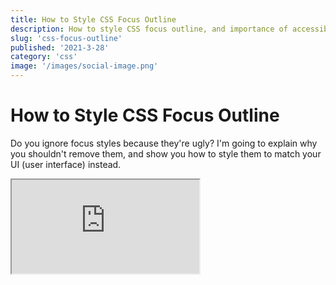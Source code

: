 ```yaml
---
title: How to Style CSS Focus Outline
description: How to style CSS focus outline, and importance of accessibility
slug: 'css-focus-outline'
published: '2021-3-28'
category: 'css'
image: '/images/social-image.png'
---
```


# How to Style CSS Focus Outline

Do you ignore focus styles because they're ugly? I'm going to explain why you shouldn't remove them, and show you how to style them to match your UI (user interface) instead.

<Iframe
  height={600}
  title="Simple Product Card"
  src="https://codepen.io/mattcroat/embed/oNBxKvb?height=600&theme-id=dark&default-tab=result"
/>

## What You'll Learn

- How to style CSS focus outline
- Importance of accessibility

## Default Styles Don't Spark Joy

Let's say you're presented with the design above. If you were to just <kbd>Tab</kbd> through, it's functional — but we can agree it's not something to behold.

<Image
  height={502}
  width={460}
  src="/images/css-focus-outline/default.gif"
  alt="Default styles"
/>

## Removing Focus Outline Is Bad For Accessibility

You might be tempted to remove focus styles. There's only one problem. **It's terrible for accessibility**. [Focus outline](https://developer.mozilla.org/en-US/docs/Web/CSS/:focus) provides visual feedback for users who can't use a mouse, or have visual impairment, when using <kbd>Tab</kbd> on their keyboard for navigation.

```css:example.css
/* 🚫 don't do this */
:focus {
  outline: none;
}
```

<Image
  height={502}
  width={460}
  src="/images/css-focus-outline/no-outline.gif"
  alt="Outline set to none"
/>

Be mindful that impairment doesn't only refer to people with permanent disabilities. You can have temporary impairment due to injury, so the number of people with impairments is higher than you might think.

**It's our responsibility to make the web accessible for everyone**.

## Outline Doesn't Work for Rounded Corners

```css:example.css
/* ⚠️ doesn't work for rounded corners */
:focus {
  outline: 3px solid hsla(220, 100%, 50%, 80%);
}
```

<Image
  height={502}
  width={460}
  src="/images/css-focus-outline/outline.gif"
  alt="Using outline styles"
/>

There is no way of specifying a border radius for outline at the moment, other than some browser specific experimental features.

## Using Border Causes Layout Shifts

```css:example.css
/* 🚫 don't do this */
:focus {
  outline: none;
  border: 3px solid hsla(220, 100%, 50%, 80%);
}
```

<Image
  height={502}
  width={460}
  src="/images/css-focus-outline/border.gif"
  alt="Using border styles"
/>

The layout shifts from the border cause our elements to jump around. It can probably be solved by setting a border on each element with no opacity, and then bring the opacity back on focus. I don't hate this idea, but it's not great.

## Use Box Shadow

```css:example.css
/* ✅ do this */
:focus {
  outline: none;
  box-shadow: 0 0 0 3px hsla(220, 100%, 50%, 80%);
}
```

<Image
  height={502}
  width={460}
  src="/images/css-focus-outline/box-shadow.gif"
  alt="Using box-shadow"
/>

This works for any focusable element. Not only does it take on the same rounded corners, but you can control other properties such as color, opacity, offset, and blur. You can [read more about box-shadow here](https://developer.mozilla.org/en-US/docs/Web/CSS/box-shadow).

Notice we're also able to animate the transition.

```css:example.css
.element {
  transition: box-shadow 0.3s ease;
}
```

## Conclusion

Accessibility is important. It's an important subject worth understanding. No one goes out of their way to create a bad user experience on purpose. If you're aware, and strive to make the web a better place — that's what counts.
